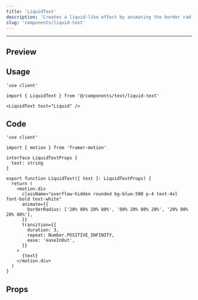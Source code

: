 ```yaml
---
title: 'LiquidText'
description: 'Creates a liquid-like effect by animating the border radius of the text container.'
slug: 'components/liquid-text'
---
```


---


## Preview

<PreviewComponent>
  <LiquidText text="Liquid" />
</PreviewComponent>

## Usage

```tsx
'use client'

import { LiquidText } from '@/components/text/liquid-text'

<LiquidText text="Liquid" />
```

## Code

```tsx
'use client'

import { motion } from 'framer-motion'

interface LiquidTextProps {
  text: string
}

export function LiquidText({ text }: LiquidTextProps) {
  return (
    <motion.div
      className="overflow-hidden rounded bg-blue-500 p-4 text-4xl font-bold text-white"
      animate={{
        borderRadius: ['20% 80% 20% 80%', '80% 20% 80% 20%', '20% 80% 20% 80%'],
      }}
      transition={{
        duration: 3,
        repeat: Number.POSITIVE_INFINITY,
        ease: 'easeInOut',
      }}
    >
      {text}
    </motion.div>
  )
}
```

## Props

<AutoTypeTable
  path="./src/components/text/liquid-text.tsx"
  name="LiquidTextProps"
/>